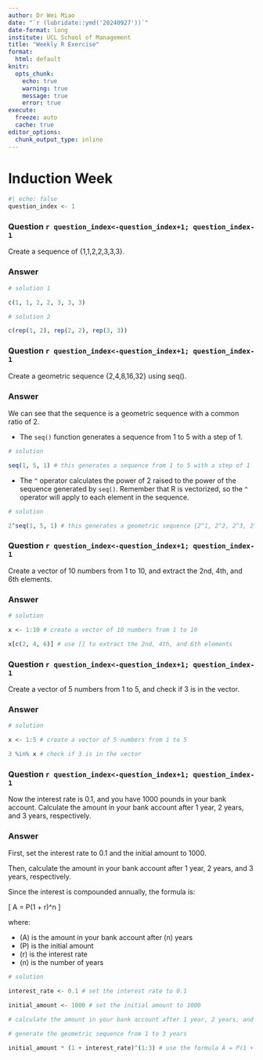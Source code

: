 ```yaml
---
author: Dr Wei Miao
date: "`r (lubridate::ymd('20240927'))`"
date-format: long
institute: UCL School of Management
title: "Weekly R Exercise"
format: 
  html: default
knitr:
  opts_chunk:
    echo: true
    warning: true
    message: true
    error: true
execute: 
  freeze: auto
  cache: true
editor_options: 
  chunk_output_type: inline
---
```


# Induction Week

```r
#| echo: false
question_index <- 1
```


::: {.content-visible when-format='html'}

::: {.panel-tabset}

### **Question `r question_index<-question_index+1; question_index-1`**
Create a sequence of {1,1,2,2,3,3,3}.

### Answer

```r
# solution 1

c(1, 1, 2, 2, 3, 3, 3)

# solution 2

c(rep(1, 2), rep(2, 2), rep(3, 3))

```

:::

:::

::: {.content-visible when-format='html'}

::: {.panel-tabset}

### **Question `r question_index<-question_index+1; question_index-1`**
Create a geometric sequence {2,4,8,16,32} using seq().

### Answer

We can see that the sequence is a geometric sequence with a common ratio of 2.

- The `seq()` function generates a sequence from 1 to 5 with a step of 1.

```r

# solution

seq(1, 5, 1) # this generates a sequence from 1 to 5 with a step of 1

```

- The `^` operator calculates the power of 2 raised to the power of the sequence generated by `seq()`. Remember that R is vectorized, so the `^` operator will apply to each element in the sequence.

```r

# solution

2^seq(1, 5, 1) # this generates a geometric sequence {2^1, 2^2, 2^3, 2^4, 2^5}

```


:::

:::

::: {.content-visible when-format='html'}

::: {.panel-tabset}

### **Question `r question_index<-question_index+1; question_index-1`**
Create a vector of 10 numbers from 1 to 10, and extract the 2nd, 4th, and 6th elements.

### Answer

```r

# solution

x <- 1:10 # create a vector of 10 numbers from 1 to 10

x[c(2, 4, 6)] # use [] to extract the 2nd, 4th, and 6th elements

```

:::

:::

::: {.content-visible when-format='html'}

::: {.panel-tabset}

### **Question `r question_index<-question_index+1; question_index-1`**
Create a vector of 5 numbers from 1 to 5, and check if 3 is in the vector.

### Answer

```r

# solution

x <- 1:5 # create a vector of 5 numbers from 1 to 5

3 %in% x # check if 3 is in the vector

```

:::

:::

::: {.content-visible when-format='html'}

::: {.panel-tabset}

### **Question `r question_index<-question_index+1; question_index-1`**
Now the interest rate is 0.1, and you have 1000 pounds in your bank account. Calculate the amount in your bank account after 1 year, 2 years, and 3 years, respectively.

### Answer

First, set the interest rate to 0.1 and the initial amount to 1000.

Then, calculate the amount in your bank account after 1 year, 2 years, and 3 years, respectively.

Since the interest is compounded annually, the formula is:

\[
A = P(1 + r)^n
\]

where:

- \(A\) is the amount in your bank account after \(n\) years
- \(P\) is the initial amount
- \(r\) is the interest rate
- \(n\) is the number of years



```r

# solution

interest_rate <- 0.1 # set the interest rate to 0.1

initial_amount <- 1000 # set the initial amount to 1000

# calculate the amount in your bank account after 1 year, 2 years, and 3 years, respectively

# generate the geometric sequence from 1 to 3 years

initial_amount * (1 + interest_rate)^(1:3) # use the formula A = P(1 + r)^n

```

:::

:::